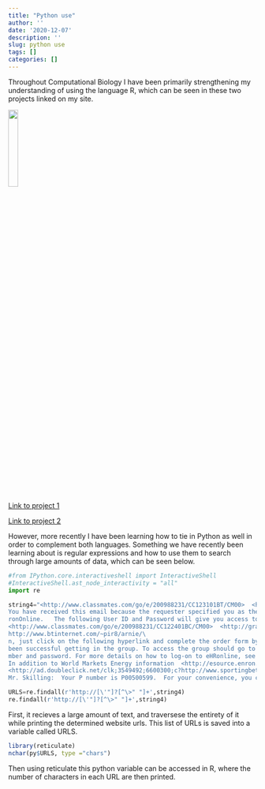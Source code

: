 ```yaml
---
title: "Python use"
author: ''
date: '2020-12-07'
description: ''
slug: python use
tags: []
categories: []
---
```

Throughout Computational Biology I have been primarily strengthening my understanding of using the language R, which can be seen in these two projects linked on my site.

![](/post/2020-12-07-blogpost1_files/austinfc.png){width=20% height=20%}

[Link to project 1](/project/project1/)

[Link to project 2](/project/project2/)

However, more recently I have been learning how to tie in Python as well in order to complement both languages. Something we have recently been learning about is regular expressions and how to use them to search through large amounts of data, which can be seen below.

```python
#from IPython.core.interactiveshell import InteractiveShell
#InteractiveShell.ast_node_interactivity = "all"
import re

string4="<http://www.classmates.com/go/e/200988231/CC123101BT/CM00>  <http://graphics.classmates.com/graphics/spacer.gif>  <http://graphics.classmates.com/graphics/sp> \
You have received this email because the requester specified you as their Manager. Please click http://itcapps.corp.enron.com/srrs/auth/emailLink.asp?ID=000000000053239&Page=Approval> to review and act upon this request.     Request ID          : 000000000053239 Request Create Date\
ronOnline.   The following User ID and Password will give you access to live prices on the web-site http://www.enrononline.com.  User ID: ADM40601 Password: WELCOME!   (note these are case sensitive)    Please keep your User I\
<http://www.classmates.com/go/e/200988231/CC122401BC/CM00>  <http://graphics.classmates.com/graphics/spacer.gif>  <http://graphics.classmates.com/graphics/sp\
http://www.btinternet.com/~pir8/arnie/\
n, just click on the following hyperlink and complete the order form by Tuesday February 12, 2002.  http://zzz1.net/rd/rd.asp?ZXU=562&ZXD=1471085&UID=1471085  If you cannot link directly to the web site, simply cut and paste the address listed above into yo\
been successful getting in the group. To access the group should go to your web browser and type in http://www.egroups.com  The screen should show that you are a member of smu-betas group. When you replied to the original \
mber and password. For more details on how to log-on to eHRonline, see step-by-step instructions at http://isc.enron.com/site/doclibrary/user/ 2. Navigate to the pay advice using the following navigation menus: ? Pay Information ? Paycheck I\
In addition to World Markets Energy information  <http://esource.enron.com/worldmarket.asp> and Country Analysis and Forecasting, <http://esource.enron.com/worldmarket_CountryAnalysis.asp>  \
<http://ad.doubleclick.net/clk;3549492;6600300;c?http://www.sportingbetusa.com/english/casino/casinonew-fr.asp?isLogged=notlogged> A WEEKEND PAIR-A-DICE <http://ad.doubleclick.net/clk;3549492;6600300;c?http://www.sportingbetusa.c \
Mr. Skilling:  Your P number is P00500599.  For your convenience, you can also go to http://isc.enron.com/site/ under"

URLS=re.findall(r'http://[\'"]?[^\>" "]+',string4)
re.findall(r'http://[\'"]?[^\>" "]+',string4)
```
First, it recieves a large amount of text, and traversese the entirety of it while printing the determined website urls. This list of URLs is saved into a variable called URLS.

```r
library(reticulate)
nchar(py$URLS, type ="chars")
```

Then using reticulate this python variable can be accessed in R, where the number of characters in each URL are then printed.
